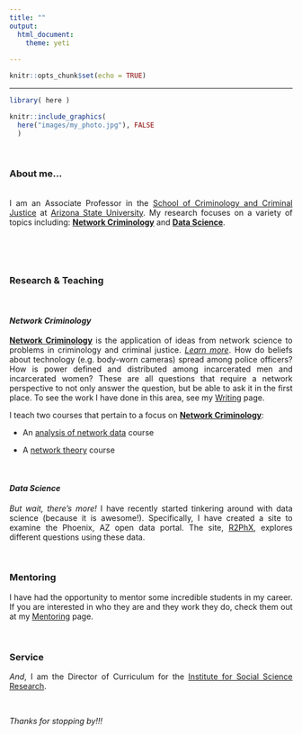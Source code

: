 ```yaml
---
title: ""
output: 
  html_document:
    theme: yeti
      
---
```


<style>
body {
text-align: justify}
</style>

```r
knitr::opts_chunk$set(echo = TRUE)
```

----

```r

library( here )

knitr::include_graphics(
  here("images/my_photo.jpg"), FALSE
  )

```

<br>

### About me...

<br>
I am an Associate Professor in the [School of Criminology and Criminal Justice](https://ccj.asu.edu/) at [Arizona State University](https://asu.edu). My research focuses on a variety of topics including: [**Network Criminology**](https://jacobtnyoung.github.io/site_pages/Networks.html) and [**Data Science**](https://jacobtnyoung.github.io/R2PhX/).

<br>

<br>

### Research & Teaching

<br>

#### *Network Criminology*

[**Network Criminology**](https://jacobtnyoung.github.io/Networks.html) is the application of ideas from network science to problems in criminology and criminal justice.  [*Learn more*](https://jacobtnyoung.github.io/site_pages/Networks.html). How do beliefs about technology (e.g. body-worn cameras) spread among police officers? How is power defined and distributed among incarcerated men and incarcerated women? These are all questions that require a network perspective to not only answer the question, but be able to ask it in the first place. To see the work I have done in this area, see my [Writing](https://jacobtnyoung.github.io/site_pages/Writing.html) page.  

I teach two courses that pertain to a focus on [**Network Criminology**](https://jacobtnyoung.github.io/site_pages/Networks.html):  

  + An [analysis of network data](https://jacobtnyoung.github.io/SAND/) course  
  
  + A [network theory](https://jacobtnyoung.github.io/NetworkCriminology/) course  

<br>

#### *Data Science*

*But wait, there's more!* I have recently started tinkering around with data science (because it is awesome!). Specifically, I have created a site to examine the Phoenix, AZ open data portal. The site, [R2PhX](https://jacobtnyoung.github.io/R2PhX/), explores different questions using these data.    

<br>

### Mentoring

I have had the opportunity to mentor some incredible students in my career. If you are interested in who they are and they work they do, check them out at my [Mentoring](https://jacobtnyoung.github.io/site_pages/Mentoring.html) page.

<br>

### Service

*And*, I am the Director of Curriculum for the [Institute for Social Science Research](https://issr.asu.edu).    

<br>

*Thanks for stopping by!!!*